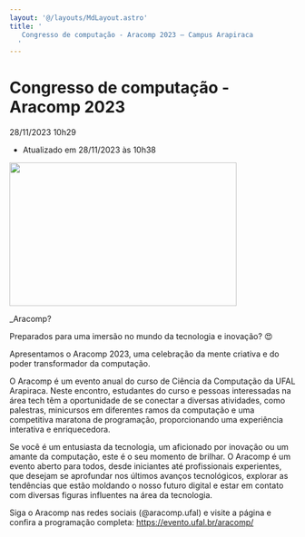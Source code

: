```yaml
---
layout: '@/layouts/MdLayout.astro'
title: '
   Congresso de computação - Aracomp 2023 — Campus Arapiraca
  '
---
```






Congresso de computação - Aracomp 2023
======================================









  


 28/11/2023 10h29
 

 - Atualizado em 28/11/2023 às 10h38
 


<a class="whatsapp" href="whatsapp://send?text=https://arapiraca.ufal.br/graduacao/ciencia-da-computacao/institucional/informes/aracomp-2023 Congresso de computação - Aracomp 2023" target="_blank">
 <i aria-hidden="true" class="fa fa-brands fa-whatsapp">
 </i>
</a>

<a class="facebook" href="http://www.facebook.com/sharer.php?u=https://arapiraca.ufal.br/graduacao/ciencia-da-computacao/institucional/informes/aracomp-2023" target="_blank">
 <i aria-hidden="true" class="fa fa-brands fa-facebook">
 </i>
</a>

<a class="twitter" href="https://twitter.com/share?url=https://arapiraca.ufal.br/graduacao/ciencia-da-computacao/institucional/informes/aracomp-2023&amp;text=Congresso de computação - Aracomp 2023&amp;hashtags=ufaloficial" target="_blank">
 <i aria-hidden="true" class="fa fa-brands fa-twitter">
 </i>
</a>

<a class="linkedin" href="https://www.linkedin.com/cws/share?url=https://arapiraca.ufal.br/graduacao/ciencia-da-computacao/institucional/informes/aracomp-2023" target="_blank">
 <i aria-hidden="true" class="fa fa-brands fa-linkedin">
 </i>
</a>





<a href="https://arapiraca.ufal.br/graduacao/ciencia-da-computacao/institucional/informes/aracomp-2023/%40%40images/c2e87e51-bd90-479b-b6e2-25160aef4866.png" id="parent-fieldname-image">
 <img class="img-fluid" height="253" src="https://arapiraca.ufal.br/graduacao/ciencia-da-computacao/institucional/informes/aracomp-2023/@@images/29da7caa-774e-44c9-9cc6-9dd605f62f2f.png" width="400"/>
</a>




 \_Aracomp?
 



 Preparados para uma imersão no mundo da tecnologia e inovação? 😍
 



 Apresentamos o Aracomp 2023, uma celebração da mente criativa e do poder transformador da computação.
 



 O Aracomp é um evento anual do curso de Ciência da Computação da UFAL Arapiraca. Neste encontro, estudantes do curso e pessoas interessadas na área tech têm a oportunidade de se conectar a diversas atividades, como palestras, minicursos em diferentes ramos da computação e uma competitiva maratona de programação, proporcionando uma experiência interativa e enriquecedora.
   

 Se você é um entusiasta da tecnologia, um aficionado por inovação ou um amante da computação, este é o seu momento de brilhar. O Aracomp é um evento aberto para todos, desde iniciantes até profissionais experientes, que desejam se aprofundar nos últimos avanços tecnológicos, explorar as tendências que estão moldando o nosso futuro digital e estar em contato com diversas figuras influentes na área da tecnologia.
 







 Siga o Aracomp nas redes sociais (@aracomp.ufal) e visite a página e confira a programação completa:
 <a href="https://evento.ufal.br/aracomp/" rel="noopener" target="_blank">
 https://evento.ufal.br/aracomp/
</a>


















